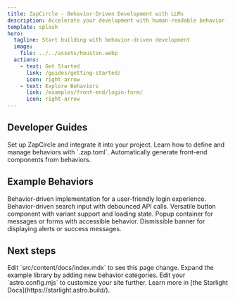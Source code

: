 ```yaml
---
title: ZapCircle - Behavior-Driven Development with LLMs
description: Accelerate your development with human-readable behavior
template: splash
hero:
  tagline: Start building with behavior-driven development
  image:
    file: ../../assets/houston.webp
  actions:
    - text: Get Started
      link: /guides/getting-started/
      icon: right-arrow
    - text: Explore Behaviors
      link: /examples/front-end/login-form/
      icon: right-arrow
---
```



## Developer Guides

<CardGrid stagger>
	<Card title="Getting Started" icon="rocket" link="/guides/getting-started/">
		Set up ZapCircle and integrate it into your project.
	</Card>
	<Card title="Create Behaviors" icon="pencil" link="/guides/create-behaviors/">
		Learn how to define and manage behaviors with `.zap.toml`.
	</Card>
	<Card title="Generating Code" icon="code" link="/guides/generating-code/">
		Automatically generate front-end components from behaviors.
	</Card>
</CardGrid>

## Example Behaviors


<CardGrid stagger>
	<Card title="Login Form" icon="user" link="behaviors/front-end/login-form/">
		Behavior-driven implementation for a user-friendly login experience.
	</Card>
	<Card title="Search Bar" icon="search" link="behaviors/front-end/search-bar/">
		Behavior-driven search input with debounced API calls.
	</Card>
	<Card title="Button" icon="hand-pointer" link="behaviors/front-end/button/">
		Versatile button component with variant support and loading state.
	</Card>
	<Card title="Modal Dialog" icon="window" link="behaviors/front-end/modal-dialog/">
		Popup container for messages or forms with accessible behavior.
	</Card>
	<Card title="Notification Banner" icon="bell" link="behaviors/front-end/notification-banner/">
		Dismissible banner for displaying alerts or success messages.
	</Card>
</CardGrid>

## Next steps

<CardGrid stagger>
	<Card title="Contribute to Docs" icon="pencil">
		Edit `src/content/docs/index.mdx` to see this page change.
	</Card>
	<Card title="Add More Examples" icon="add-document">
		Expand the example library by adding new behavior categories.
	</Card>
	<Card title="Site Configuration" icon="setting">
		Edit your `astro.config.mjs` to customize your site further.
	</Card>
	<Card title="Starlight Documentation" icon="open-book">
		Learn more in [the Starlight Docs](https://starlight.astro.build/).
	</Card>
</CardGrid>
